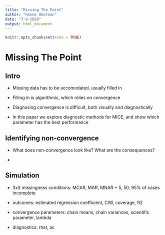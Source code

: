 ---
title: "Missing The Point"
author: "Hanne Oberman"
date: "7-9-2020"
output: html_document
---

```{r setup, include=FALSE}
knitr::opts_chunk$set(echo = TRUE)
```

# Missing The Point

## Intro

- Missing data has to be accomodated, usually filled in

- Filling in is algorithmic, which relies on convergence

- Diagnosing convergence is difficult, both visually and diagnostically

- In this paper we explore diagnostic methods for MICE, and show which parameter has the best performance

## Identifying non-convergence

- What does non-convergence look like? What are the consequences?

- 

## Simulation

- 3x3 missingness conditions: MCAR, MAR, MNAR + 5, 50, 95% of cases incomplete

- outcomes: estimated regression coefficient, CIW, coverage, R2

- convergence parameters: chain means, chain variances, scientific parameter, lambda

- diagnostics: rhat, ac




